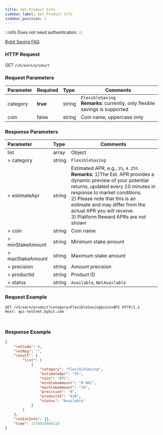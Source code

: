 ```yaml
---
title: Get Product Info
sidebar_label: Get Product Info
sidebar_position: 1
---
```

:::info
Does not need authentication.
:::

[Bybit Saving FAQ](https://www.bybit.com/en/help-center/article/FAQ-Bybit-Savings)

### HTTP Request
GET `/v5/earn/product`

### Request Parameters
| Parameter | Required | Type | Comments|
|:----- |:-------|:-----|------ |
|category|**true**|string|`FlexibleSaving`<br/>**Remarks**: currently, only flexible savings is supported|
|coin|false|string|Coin name, uppercase only |

### Response Parameters
| Parameter | Type | Comments|
|:----- |:-----|----- |
|list|array|Object|
|> category|string |`FlexibleSaving` |
|> estimateApr|string |Estimated APR, e.g., `3%`, `4.25%`<br/>**Remarks**: 1)The Est. APR provides a dynamic preview of your potential returns, updated every 10 minutes in response to market conditions. <br/>2) Please note that this is an estimate and may differ from the actual APR you will receive.<br/>3) Platform Reward APRs are not shown|
|> coin|string |Coin name|
|> minStakeAmount|string |Minimum stake amount |
|> maxStakeAmount|string |Maximum stake amount |
|> precision|string |Amount precision |
|> productId|string |Product ID|
|> status|string |`Available`, `NotAvailable`|

### Request Example

<Tabs groupId="programming-languages">
<TabItem value="http" label="HTTP">

```http
GET /v5/earn/product?category=FlexibleSaving&coin=BTC HTTP/1.1
Host: api-testnet.bybit.com
```

</TabItem>
<TabItem value="python" label="Python">

```python

```

</TabItem>

<TabItem value="Node" label="Node.js">

```n4js

```

</TabItem>
</Tabs>

### Response Example

```json
{
    "retCode": 0,
    "retMsg": "",
    "result": {
        "list": [
            {
                "category": "FlexibleSaving",
                "estimateApr": "3%",
                "coin": "BTC",
                "minStakeAmount": "0.001",
                "maxStakeAmount": "10",
                "precision": "8",
                "productId": "430",
                "status": "Available"
            }
        ]
    },
    "retExtInfo": {},
    "time": 1739935669110
}
```
